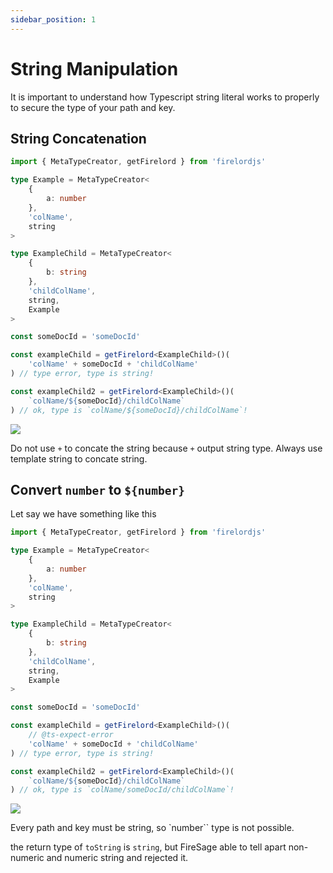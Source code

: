 ```yaml
---
sidebar_position: 1
---
```


# String Manipulation


It is important to understand how Typescript string literal works to properly to secure the type of your path and key.

## String Concatenation

```ts
import { MetaTypeCreator, getFirelord } from 'firelordjs'

type Example = MetaTypeCreator<
	{
		a: number
	},
	'colName',
	string
>

type ExampleChild = MetaTypeCreator<
	{
		b: string
	},
	'childColName',
	string,
	Example
>

const someDocId = 'someDocId'

const exampleChild = getFirelord<ExampleChild>()(
	'colName' + someDocId + 'childColName'
) // type error, type is string!

const exampleChild2 = getFirelord<ExampleChild>()(
	`colName/${someDocId}/childColName`
) // ok, type is `colName/${someDocId}/childColName`!
```

<Image
	src="https://github.com/tylim88/FirelordJSDoc/blob/main/static/firelord/string1.png?raw=true"
	text="how to concate string safely"
/>

Do not use `+` to concate the string because `+` output string type. Always use template string to concate string.

## Convert `number` to `${number}`

Let say we have something like this

```ts
import { MetaTypeCreator, getFirelord } from 'firelordjs'

type Example = MetaTypeCreator<
	{
		a: number
	},
	'colName',
	string
>

type ExampleChild = MetaTypeCreator<
	{
		b: string
	},
	'childColName',
	string,
	Example
>

const someDocId = 'someDocId'

const exampleChild = getFirelord<ExampleChild>()(
	// @ts-expect-error
	'colName' + someDocId + 'childColName'
) // type error, type is string!

const exampleChild2 = getFirelord<ExampleChild>()(
	`colName/${someDocId}/childColName`
) // ok, type is `colName/someDocId/childColName`!
```

<Image
	src="https://github.com/tylim88/FirelordJSDoc/blob/main/static/firelord/string2.png?raw=true"
	text="how to convert number to numeric string safely"
/>

Every path and key must be string, so `number`` type is not possible.

the return type of `toString` is `string`, but FireSage able to tell apart non-numeric and numeric string and rejected it.
